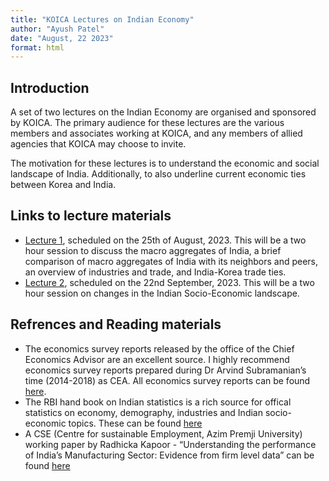```yaml
---
title: "KOICA Lectures on Indian Economy"
author: "Ayush Patel"
date: "August, 22 2023"
format: html
---
```


## Introduction

A set of two lectures on the Indian Economy are organised and sponsored by KOICA. The primary audience for these lectures are the various members and associates working at KOICA, and any members of allied agencies that KOICA may choose to invite.

The motivation for these lectures is to understand the economic and social landscape of India. Additionally, to also underline current economic ties between Korea and India.

## Links to lecture materials

  + [Lecture 1](lecture1.html), scheduled on the 25th of August, 2023. This will be a two hour session to discuss the macro aggregates of India, a brief comparison of macro aggregates of India with its neighbors and peers, an overview of industries and trade, and India-Korea trade ties.
  + [Lecture 2](lecture2.html), scheduled on the 22nd September, 2023. This will be a two hour session on changes in the Indian Socio-Economic landscape.
  
## Refrences and Reading materials

 + The economics survey reports released by the office of the Chief Economics Advisor are an excellent source. I highly recommend economics survey reports prepared during Dr Arvind Subramanian's time (2014-2018) as CEA. All economics survey reports can be found [here](https://www.indiabudget.gov.in/economicsurvey/allpes.php). 
 + The RBI hand book on Indian statistics is a rich source for offical statistics on economy, demography, industries and Indian socio-economic topics. These can be found [here](https://www.rbi.org.in/Scripts/AnnualPublications.aspx?head=Handbook%20of%20Statistics%20on%20Indian%20States)
 + A CSE (Centre for sustainable Employment, Azim Premji University) working paper by Radhicka Kapoor - "Understanding the performance of India's Manufacturing Sector: Evidence from firm level data" can be found [here](https://cse.azimpremjiuniversity.edu.in/wp-content/uploads/2018/05/Kapoor_Performance_Organised_Manufacturing.pdf) 